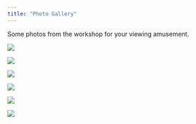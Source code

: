 ```yaml
---
title: "Photo Gallery"
---
```


Some photos from the workshop for your viewing amusement.

![](www/class_photo.png)

![](www/IMG_0081.png)

![](www/IMG_0082.png)

![](www/IMG_0084.png)

![](www/IMG_0085.png)

![](www/IMG_0086.png)
